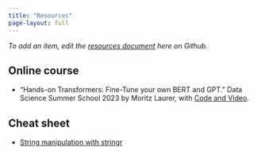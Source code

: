 ```yaml
---
title: "Resources"
page-layout: full
---
```


*To add an item, edit the [resources document](https://github.com/uwpolgrads/PDAWG/blob/main/resources.qmd) here on Github.*

## Online course

-   "Hands-on Transformers: Fine-Tune your own BERT and GPT." Data Science Summer School 2023 by Moritz Laurer, with [Code and Video](https://github.com/MoritzLaurer/summer-school-transformers-2023/tree/main).

## Cheat sheet

-   [String manipulation with stringr](https://rstudio.github.io/cheatsheets/strings.pdf)
